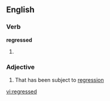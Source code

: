 ==English==

===Verb===
'''regressed'''

# {{past of|[[regress]]}}

===Adjective===
{{en-adj}}

# That has been subject to [[regression]]

[[vi:regressed]]